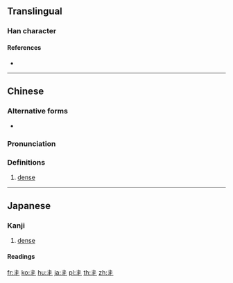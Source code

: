 {{character info/new}}
{{also|丰}}
==Translingual==

===Han character===
{{Han char|rn=2|rad=丨|as=03|sn=4|four=50000|canj=QJ,XQJ|ids=⿻丨彡}}

====References====
* {{Han ref|kx=0079.070|dkj=00075|dj=0161.020|hdz=10028.080|uh=4E2F|ud=20015}}

----

==Chinese==
{{zh-forms}}

===Alternative forms===
* {{zh-l|丰}}

===Pronunciation===
{{zh-pron
|m=jiè
|c=gaai3
|mc=y
|oc=y
|ma=
|cat=a
}}

===Definitions===
{{zh-hanzi}}

# [[dense]]

----

==Japanese==

===Kanji===
{{ja-kanji|grade=uc|rs=丨03}}

# [[dense]]

====Readings====
{{ja-readings
|on=[[かい]] (kai)
|kun=[[さんらん]] (丯, sanran), [[さんらんする]] (丯する, sanran suru)
}}

[[fr:丯]]
[[ko:丯]]
[[hu:丯]]
[[ja:丯]]
[[pl:丯]]
[[th:丯]]
[[zh:丯]]